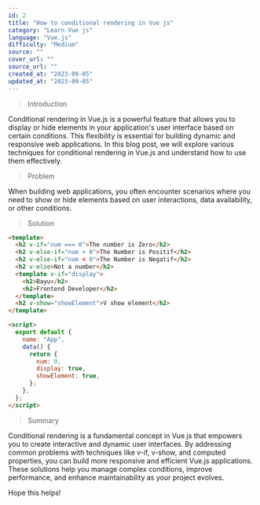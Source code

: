 ---
id: 2
title: "How to conditional rendering in Vue js"
category: "Learn Vue js"
language: "Vue.js"
difficulty: "Medium"
source: ""
cover_url: ""
source_url: ""
created_at: "2023-09-05"
updated_at: "2023-09-05"
---

> Introduction

Conditional rendering in Vue.js is a powerful feature that allows you to display or hide elements in your application's user interface based on certain conditions. This flexibility is essential for building dynamic and responsive web applications. In this blog post, we will explore various techniques for conditional rendering in Vue.js and understand how to use them effectively.

> Problem

When building web applications, you often encounter scenarios where you need to show or hide elements based on user interactions, data availability, or other conditions.

> Solution

```html
<template>
  <h2 v-if="num === 0">The number is Zero</h2>
  <h2 v-else-if="num > 0">The Number is Positif</h2>
  <h2 v-else-if="num < 0">The Number is Negatif</h2>
  <h2 v-else>Not a number</h2>
  <template v-if="display">
    <h2>Bayu</h2>
    <h2>Frontend Developer</h2>
  </template>
  <h2 v-show="showElement">V show element</h2>
</template>

<script>
  export default {
    name: "App",
    data() {
      return {
        num: 0,
        display: true,
        showElement: true,
      };
    },
  };
</script>
```

> Summary

Conditional rendering is a fundamental concept in Vue.js that empowers you to create interactive and dynamic user interfaces. By addressing common problems with techniques like v-if, v-show, and computed properties, you can build more responsive and efficient Vue.js applications. These solutions help you manage complex conditions, improve performance, and enhance maintainability as your project evolves.

Hope this helps!
